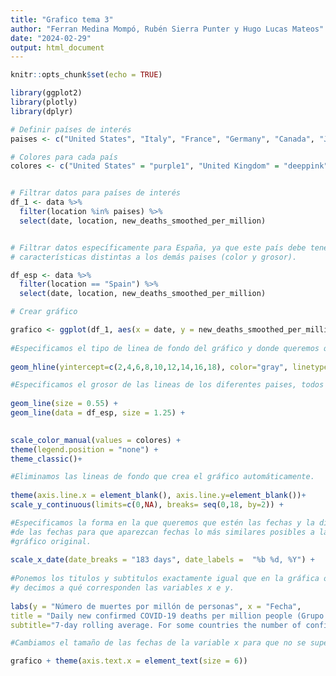 ```yaml
---
title: "Grafico tema 3"
author: "Ferran Medina Mompó, Rubén Sierra Punter y Hugo Lucas Mateos"
date: "2024-02-29"
output: html_document
---
```


```r
knitr::opts_chunk$set(echo = TRUE)
```



```r
library(ggplot2)
library(plotly)
library(dplyr)

# Definir países de interés
paises <- c("United States", "Italy", "France", "Germany", "Canada", "Japan", "United Kingdom", "Spain")

# Colores para cada país
colores <- c("United States" = "purple1", "United Kingdom" = "deeppink", "Japan" = "azure4", "Canada" = "darkred", "Italy" = "darkturquoise", "Germany" = "chartreuse4", "France" = "orange4", "Spain" = "red")


# Filtrar datos para países de interés
df_1 <- data %>%
  filter(location %in% paises) %>%
  select(date, location, new_deaths_smoothed_per_million)


# Filtrar datos específicamente para España, ya que este país debe tener unas 
# características distintas a los demás paises (color y grosor).

df_esp <- data %>%
  filter(location == "Spain") %>%
  select(date, location, new_deaths_smoothed_per_million)

# Crear gráfico 

grafico <- ggplot(df_1, aes(x = date, y = new_deaths_smoothed_per_million, color = location)) +
  
#Especificamos el tipo de linea de fondo del gráfico y donde queremos que esté.
  
geom_hline(yintercept=c(2,4,6,8,10,12,14,16,18), color="gray", linetype="dotted")+

#Especificamos el grosor de las lineas de los diferentes paises, todos con el mismo grosor, menos España que tendrá más.
  
geom_line(size = 0.55) +
geom_line(data = df_esp, size = 1.25) +
  

scale_color_manual(values = colores) +
theme(legend.position = "none") +
theme_classic()+

#Eliminamos las lineas de fondo que crea el gráfico automáticamente.
  
theme(axis.line.x = element_blank(), axis.line.y=element_blank())+
scale_y_continuous(limits=c(0,NA), breaks= seq(0,18, by=2)) +

#Especificamos la forma en la que queremos que estén las fechas y la disposición
#de las fechas para que aparezcan fechas lo más similares posibles a las del 
#gráfico original.
  
scale_x_date(date_breaks = "183 days", date_labels =  "%b %d, %Y") +
  
#Ponemos los titulos y subtitulos exactamente igual que en la gráfica original
#y decimos a qué corresponden las variables x e y.
  
labs(y = "Número de muertes por millón de personas", x = "Fecha", 
title = "Daily new confirmed COVID-19 deaths per million people (Grupo R)",
subtitle="7-day rolling average. For some countries the number of confirmed deaths is much lower\nthan the true number of deaths. This is because of limited  testing and challenges in\nthe attribution of the cause of death.")

#Cambiamos el tamaño de las fechas de la variable x para que no se superpongan.

grafico + theme(axis.text.x = element_text(size = 6))

```
